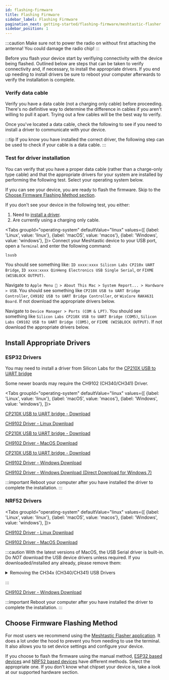 ```yaml
---
id: flashing-firmware
title: Flashing Firmware
sidebar_label: Flashing Firmware
pagination_next: getting-started/flashing-firmware/meshtastic-flasher
sidebar_position: 1
---
```



:::caution
Make sure not to power the radio on without first attaching the antenna! You could damage the radio chip!
:::

Before you flash your device start by verifiying connectivity with the device being flashed. Outlined below are steps that can be taken to verify connectivity and, if necessary, to install the appropriate drivers. If you end up needing to install drivers be sure to reboot your computer afterwards to verify the installation is complete.

### Verify data cable

Verify you have a data cable (not a charging only cable) before proceeding. There's no definitive way to determine the difference in cables if you aren't willing to pull it apart. Trying out a few cables will be the best way to verify.

Once you've located a data cable, check the following to see if you need to install a driver to communicate with your device.

:::tip
If you know you have installed the correct driver, the following step can be used to check if your cable is a data cable.
:::

### Test for driver installation

You can verify that you have a proper data cable (rather than a charge-only type cable) and that the appropriate drivers for your system are installed by performing the following test. Select your operating system below.

If you can see your device, you are ready to flash the firmware. Skip to the [Choose Firmware Flashing Method section](#choose-firmware-flashing-method).

If you don't see your device in the following test, you either:

1. Need to [install a driver](#install-appropriate-drivers).
2. Are currently using a charging only cable.

<Tabs
groupId="operating-system"
defaultValue="linux"
values={[
{label: 'Linux', value: 'linux'},
{label: 'macOS', value: 'macos'},
{label: 'Windows', value: 'windows'},
]}>
<TabItem value="linux">
Connect your Meshtastic device to your USB port, open a `Terminal` and enter the following command:

```shell
lsusb
```

You should see something like: `ID xxxx:xxxx Silicon Labs CP210x UART Bridge`, `ID xxxx:xxxx QinHeng Electronics USB Single Serial`, or `FIXME (WISBLOCK OUTPUT)`.

</TabItem>
<TabItem value="macos">

Navigate to `Apple Menu  > About This Mac > System Report... > Hardware > USB`. You should see something like `CP210X USB to UART Bridge Controller`, `CH9102 USB to UART Bridge Controller`, or `WisCore RAK4631 Board`. If not download the appropriate drivers below.

  </TabItem>
  <TabItem value="windows">

Navigate to `Device Manager > Ports (COM & LPT)`. You should see something like `Silicon Labs CP210X USB to UART Bridge (COM5)`, `Silicon Labs CH9102 USB to UART Bridge (COM5)`, or `FIXME (WISBLOCK OUTPUT)`. If not download the appropriate drivers below.

  </TabItem>
</Tabs>

## Install Appropriate Drivers

### ESP32 Drivers

You may need to install a driver from Silicon Labs for the [CP210X USB to UART bridge](https://www.silabs.com/products/development-tools/software/usb-to-uart-bridge-vcp-drivers)

Some newer boards may require the CH9102 (CH340/CH341) Driver.

<Tabs
groupId="operating-system"
defaultValue="linux"
values={[
{label: 'Linux', value: 'linux'},
{label: 'macOS', value: 'macos'},
{label: 'Windows', value: 'windows'},
]}>
<TabItem value="linux">

[CP210X USB to UART bridge - Download](https://www.silabs.com/products/development-tools/software/usb-to-uart-bridge-vcp-drivers)

[CH9102 Driver - Linux Download](http://www.wch-ic.com/downloads/CH341SER_LINUX_ZIP.html)

  </TabItem>
  <TabItem value="macos">

[CP210X USB to UART bridge - Download](https://www.silabs.com/products/development-tools/software/usb-to-uart-bridge-vcp-drivers)

[CH9102 Driver - MacOS Download](https://github.com/WCHSoftGroup/ch34xser_macos)

  </TabItem>
  <TabItem value="windows">

[CP210X USB to UART bridge - Download](https://www.silabs.com/products/development-tools/software/usb-to-uart-bridge-vcp-drivers)

[CH9102 Driver - Windows Download](http://www.wch.cn/downloads/CH343SER_ZIP.html)

[CH9102 Driver - Windows Download (Direct Download for Windows 7)](https://github.com/Xinyuan-LilyGO/CH9102_Driver)

  </TabItem>
</Tabs>

:::important
Reboot your computer after you have installed the driver to complete the installation.
:::

### NRF52 Drivers

<Tabs
groupId="operating-system"
defaultValue="linux"
values={[
{label: 'Linux', value: 'linux'},
{label: 'macOS', value: 'macos'},
{label: 'Windows', value: 'windows'},
]}>
<TabItem value="linux">

[CH9102 Driver - Linux Download](http://www.wch-ic.com/downloads/CH341SER_LINUX_ZIP.html)

  </TabItem>
  <TabItem value="macos">

[CH9102 Driver - MacOS Download](https://github.com/WCHSoftGroup/ch34xser_macos)

:::caution
With the latest versions of MacOS, the USB Serial driver is built-in. Do _NOT_ download the USB device drivers unless required. If you downloaded/installed any already, please remove them:

<details>
  <summary>Removing the CH34x (CH340/CH341) USB Drivers</summary>
  <div>
    <div>
      If you have already downloaded/installed the MacOS WCH-IC CH340
      ("CH341SER_MAC") drivers via the CH34x_Install_V1.5.pkg, you will have to
      Uninstall the kernel extension:
      <br />
      <br />
      1. Unplug your device
      <br />
      2. Open the Terminal and run:
      <br />
      3. sudo rm -rf /Library/Extensions/usbserial.kext
      <br />
      4. Reboot
    </div>
  </div>
</details>

:::

  </TabItem>
  <TabItem value="windows">

[CH9102 Driver - Windows Download](http://www.wch-ic.com/downloads/CH341SER_EXE.html)

  </TabItem>
</Tabs>

:::important
Reboot your computer after you have installed the driver to complete the installation.
:::

## Choose Firmware Flashing Method

For most users we recommend using the [Meshtastic Flasher application](/docs/getting-started/flashing-firmware/meshtastic-flasher). It does a lot under the hood to prevent you from needing to use the terminal. It also allows you to set device settings and configure your device.

If you choose to flash the firmware using the manual method, [ESP32 based devices](/docs/getting-started/flashing-firmware/flashing-esp32) and [NRF52 based devices](/docs/getting-started/flashing-firmware/flashing-nrf52) have different methods. Select the appropriate one. If you don't know what chipset your device is, take a look at our supported hardware section.
